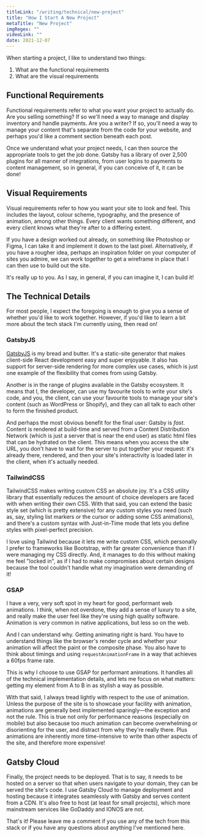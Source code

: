 ```yaml
---
titleLink: "/writing/technical/new-project"
title: "How I Start A New Project"
metaTitle: "New Project"
imgRegex: ""
videoLink: ""
date: 2021-12-07
---
```



When starting a project, I like to understand two things: 

1. What are the functional requirements
2. What are the visual requirements

## Functional Requirements

Functional requirements refer to what you want your project to actually do. Are you selling something? If so we'll need a way to manage and display inventory and handle payments. Are you a writer? If so, you'll need a way to manage your content that's separate from the code for your website, and perhaps you'd like a comment section beneath each post.

Once we understand what your project needs, I can then source the appropriate tools to get the job done. Gatsby has a library of over 2,500 plugins for all manner of integrations, from user logins to payments to content management, so in general, if you can conceive of it, it can be done!

## Visual Requirements

Visual requirements refer to how you want your site to look and feel. This includes the layout, colour scheme, typography, and the presence of animation, among other things. Every client wants something different, and every client knows what they're after to a differing extent. 

If you have a design worked out already, on something like Photoshop or Figma, I can take it and implement it down to the last pixel. Alternatively, if you have a rougher idea, perhaps an inspiration folder on your computer of sites you admire, we can work together to get a wireframe in place that I can then use to build out the site. 

It's really up to you. As I say, in general, if you can imagine it, I can build it!

## The Technical Details

For most people, I expect the foregoing is enough to give you a sense of whether you'd like to work together. However, if you'd like to learn a bit more about the tech stack I'm currently using, then read on!

### GatsbyJS

<a href="https://www.gatsbyjs.com/"><Span>GatsbyJS</Span></a> is my bread and butter. It's a static-site generator that makes client-side React development easy and super enjoyable. It also has support for server-side rendering for more complex use cases, which is just one example of the flexibility that comes from using Gatsby. 

Another is in the range of plugins available in the Gatsby ecosystem. It means that I, the developer, can use my favourite tools to write your site's code, and you, the client, can use your favourite tools to manage your site's content (such as WordPress or Shopify), and they can all talk to each other to form the finished product. 

And perhaps the most obvious benefit for the final user: Gatsby is *fast*. Content is rendered at build-time and served from a Content Distribution Network (which is just a server that is near the end user) as static html files that can be hydrated on the client. This means when you access the site URL, you don't have to wait for the server to put together your request: it's already there, rendered, and then your site's interactivity is loaded later in the client, when it's actually needed.  

### TailwindCSS

TailwindCSS makes writing custom CSS an absolute joy. It's a CSS utility library that essentially reduces the amount of choice developers are faced with when writing their own CSS. With that said, you can extend the basic style set (which is pretty extensive) for any custom styles you need (such as, say, styling list markers or the cursor or adding some CSS animations), and there's a custom syntax with Just-in-Time mode that lets you define styles with pixel-perfect precision.

I love using Tailwind because it lets me write custom CSS, which personally I prefer to frameworks like Bootstrap, with far greater convenience than if I were managing my CSS directly. And, it manages to do this without making me feel "locked in", as if I had to make compromises about certain designs because the tool couldn't handle what my imagination were demanding of it! 

### GSAP

I have a very, very soft spot in my heart for good, performant web animations. I think, when not overdone, they add a sense of luxury to a site, and really make the user feel like they're using high quality software. Animation is very common in native applications, but less so on the web.

And I can understand why. Getting animating right is hard. You have to understand things like the browser's render cycle and whether your animation will affect the paint or the composite phase. You also have to think about timings and using <code>requestAnimationFrame</code> in a way that achieves a 60fps frame rate. 

This is why I choose to use GSAP for performant animations. It handles all of the technical implementation details, and lets me focus on what matters: getting my element from A to B in as stylish a way as possible.

With that said, I always tread lightly with respect to the use of animation. Unless the purpose of the site is to showcase your facility with animation, animations are generally best implemented sparingly—the exception and not the rule. This is true not only for performance reasons (especially on mobile) but also because too much animation can become overwhelming or disorienting for the user, and distract from why they're really there. Plus animations are inherently more time-intensive to write than other aspects of the site, and therefore more expensive!

## Gatsby Cloud

Finally, the project needs to be deployed. That is to say, it needs to be hosted on a server so that when users navigate to your domain, they can be served the site's code. I use Gatsby Cloud to manage deployment and hosting because it integrates seamlessly with Gatsby and serves content from a CDN. It's also free to host (at least for small projects), which more mainstream services like GoDaddy and IONOS are not.

That's it! Please leave me a comment if you use any of the tech from this stack or if you have any questions about anything I've mentioned here. 